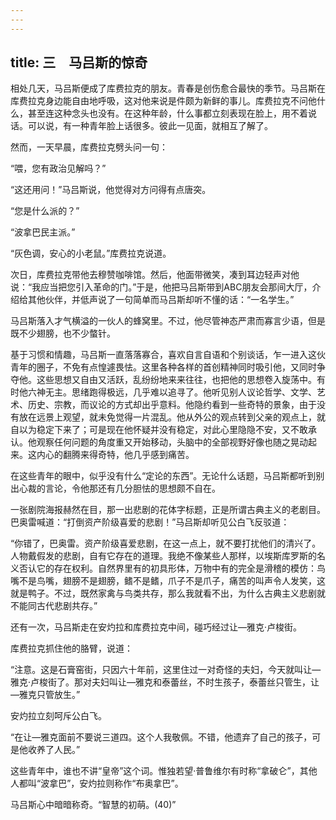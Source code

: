 ```yaml
---
---
---
```

title: 三　马吕斯的惊奇
---





相处几天，马吕斯便成了库费拉克的朋友。青春是创伤愈合最快的季节。马吕斯在库费拉克身边能自由地呼吸，这对他来说是件颇为新鲜的事儿。库费拉克不问他什么，甚至连这种念头也没有。在这种年龄，什么事都立刻表现在脸上，用不着说话。可以说，有一种青年脸上话很多。彼此一见面，就相互了解了。

然而，一天早晨，库费拉克劈头问一句：

“喂，您有政治见解吗？”

“这还用问！”马吕斯说，他觉得对方问得有点唐突。

“您是什么派的？”

“波拿巴民主派。”

“灰色调，安心的小老鼠。”库费拉克说道。

次日，库费拉克带他去穆赞咖啡馆。然后，他面带微笑，凑到耳边轻声对他说：“我应当把您引入革命的门。”于是，他把马吕斯带到ABC朋友会那间大厅，介绍给其他伙伴，并低声说了一句简单而马吕斯却听不懂的话：“一名学生。”

马吕斯落入才气横溢的一伙人的蜂窝里。不过，他尽管神态严肃而寡言少语，但是既不少翅膀，也不少螫针。

基于习惯和情趣，马吕斯一直落落寡合，喜欢自言自语和个别谈话，乍一进入这伙青年的圈子，不免有点惶遽畏怯。这里各种各样的首创精神同时吸引他，又同时争夺他。这些思想又自由又活跃，乱纷纷地来来往往，也把他的思想卷入旋荡中。有时他六神无主。思绪跑得极远，几乎难以追寻了。他听见别人议论哲学、文学、艺术、历史、宗教，而议论的方式却出乎意料。他隐约看到一些奇特的景象，由于没有放在远景上观望，就未免觉得一片混乱。他从外公的观点转到父亲的观点上，就自以为稳定下来了；可是现在他怀疑并没有稳定，对此心里隐隐不安，又不敢承认。他观察任何问题的角度重又开始移动，头脑中的全部视野好像也随之晃动起来。这内心的翻腾来得奇特，他几乎感到痛苦。

在这些青年的眼中，似乎没有什么“定论的东西”。无论什么话题，马吕斯都听到别出心裁的言论，令他那还有几分胆怯的思想颇不自在。

一张剧院海报赫然在目，那一出悲剧的花体字标题，正是所谓古典主义的老剧目。巴奥雷喊道：“打倒资产阶级喜爱的悲剧！”马吕斯却听见公白飞反驳道：

“你错了，巴奥雷。资产阶级喜爱悲剧，在这一点上，就不要打扰他们的清兴了。人物戴假发的悲剧，自有它存在的道理。我绝不像某些人那样，以埃斯库罗斯的名义否认它的存在权利。自然界里有的初具形体，万物中有的完全是滑稽的模仿：鸟嘴不是鸟嘴，翅膀不是翅膀，鳍不是鳍，爪子不是爪子，痛苦的叫声令人发笑，这就是鸭子。不过，既然家禽与鸟类共存，那么我就看不出，为什么古典主义悲剧就不能同古代悲剧共存。”

还有一次，马吕斯走在安灼拉和库费拉克中间，碰巧经过让—雅克·卢梭街。

库费拉克抓住他的胳臂，说道：

“注意。这是石膏窑街，只因六十年前，这里住过一对奇怪的夫妇，今天就叫让—雅克·卢梭街了。那对夫妇叫让—雅克和泰蕾丝，不时生孩子，泰蕾丝只管生，让—雅克只管放生。”

安灼拉立刻呵斥公白飞。

“在让—雅克面前不要说三道四。这个人我敬佩。不错，他遗弃了自己的孩子，可是他收养了人民。”

这些青年中，谁也不讲“皇帝”这个词。惟独若望·普鲁维尔有时称“拿破仑”，其他人都叫“波拿巴”，安灼拉则称作“布奥拿巴”。

马吕斯心中暗暗称奇。“智慧的初萌。(40)”
